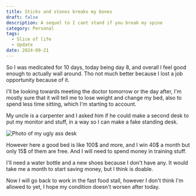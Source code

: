```yaml
---
title: Sticks and stones breaks my bones
draft: false
description: A sequel to I cant stand if you break my spine
category: Personal
tags:
  - Slice of life
  - Update
date: 2024-09-21
---
```

So I was medicated for 10 days, today being day 8, and overall I feel good enough to actually wall around. Tho not much better because I lost a job opportunity because of it.

I'll be looking towards meeting the doctor tomorrow or the day after, I'm mostly sure that it will tell me to lose weight and change my bed, also to spend less time sitting, which I'm starting to account.

My uncle is a carpenter and I asked him if he could make a second desk to put my monitor and stuff, in a way so I can make a fake standing desk.

![Photo of my ugly ass desk](/articles/images/sticks-and-stones-breaks-my-bones/Imagen%20de%20WhatsApp%202024-09-18%20a%20las%2013.50.25_9769c404.jpg)

However here a good bed is like 100$ and more, and I win 40$ a month but only 15$ of them are free. And I will need to spend money in training stuff.

I'll need a water bottle and a new shoes because I don't have any. It would take me a month to start saving money, but I think is doable.

Now I will go back to work in the fast food stall, however I don't think I'm allowed to yet, I hope my condition doesn't worsen after today.
